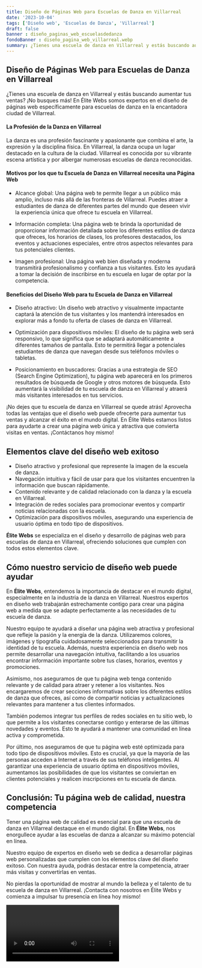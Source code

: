 ```yaml
---
title: Diseño de Páginas Web para Escuelas de Danza en Villarreal
date: '2023-10-04'
tags: ['Diseño web', 'Escuelas de Danza', 'Villarreal']
draft: false
banner : diseño_paginas_web_escuelasdedanza
fondoBanner : diseño_pagina_web_villarreal.webp
summary: ¿Tienes una escuela de danza en Villarreal y estás buscando aumentar tus ventas? ¡No busques más! En Élite Webs somos expertos en el diseño de páginas web específicamente para escuelas de danza en la encantadora ciudad de Villarreal.
---
```


## Diseño de Páginas Web para Escuelas de Danza en Villarreal

¿Tienes una escuela de danza en Villarreal y estás buscando aumentar tus ventas? ¡No busques más! En Élite Webs somos expertos en el diseño de páginas web específicamente para escuelas de danza en la encantadora ciudad de Villarreal.

#### La Profesión de la Danza en Villarreal

La danza es una profesión fascinante y apasionante que combina el arte, la expresión y la disciplina física. En Villarreal, la danza ocupa un lugar destacado en la cultura de la ciudad. Villarreal es conocida por su vibrante escena artística y por albergar numerosas escuelas de danza reconocidas.

#### Motivos por los que tu Escuela de Danza en Villarreal necesita una Página Web

- Alcance global: Una página web te permite llegar a un público más amplio, incluso más allá de las fronteras de Villarreal. Puedes atraer a estudiantes de danza de diferentes partes del mundo que deseen vivir la experiencia única que ofrece tu escuela en Villarreal.

- Información completa: Una página web te brinda la oportunidad de proporcionar información detallada sobre los diferentes estilos de danza que ofreces, los horarios de clases, los profesores destacados, los eventos y actuaciones especiales, entre otros aspectos relevantes para tus potenciales clientes.

- Imagen profesional: Una página web bien diseñada y moderna transmitirá profesionalismo y confianza a tus visitantes. Esto les ayudará a tomar la decisión de inscribirse en tu escuela en lugar de optar por la competencia.

#### Beneficios del Diseño Web para tu Escuela de Danza en Villarreal

- Diseño atractivo: Un diseño web atractivo y visualmente impactante captará la atención de tus visitantes y los mantendrá interesados en explorar más a fondo tu oferta de clases de danza en Villarreal.

- Optimización para dispositivos móviles: El diseño de tu página web será responsivo, lo que significa que se adaptará automáticamente a diferentes tamaños de pantalla. Esto te permitirá llegar a potenciales estudiantes de danza que navegan desde sus teléfonos móviles o tabletas.

- Posicionamiento en buscadores: Gracias a una estrategia de SEO (Search Engine Optimization), tu página web aparecerá en los primeros resultados de búsqueda de Google y otros motores de búsqueda. Esto aumentará la visibilidad de tu escuela de danza en Villarreal y atraerá más visitantes interesados en tus servicios.

¡No dejes que tu escuela de danza en Villarreal se quede atrás! Aprovecha todas las ventajas que el diseño web puede ofrecerte para aumentar tus ventas y alcanzar el éxito en el mundo digital. En Élite Webs estamos listos para ayudarte a crear una página web única y atractiva que convierta visitas en ventas. ¡Contáctanos hoy mismo!

<GifSeo />

<Cta />

## Elementos clave del diseño web exitoso

- Diseño atractivo y profesional que represente la imagen de la escuela de danza.
- Navegación intuitiva y fácil de usar para que los visitantes encuentren la información que buscan rápidamente.
- Contenido relevante y de calidad relacionado con la danza y la escuela en Villarreal.
- Integración de redes sociales para promocionar eventos y compartir noticias relacionadas con la escuela.
- Optimización para dispositivos móviles, asegurando una experiencia de usuario óptima en todo tipo de dispositivos.

**Élite Webs** se especializa en el diseño y desarrollo de páginas web para escuelas de danza en Villarreal, ofreciendo soluciones que cumplen con todos estos elementos clave.

## Cómo nuestro servicio de diseño web puede ayudar

En **Élite Webs**, entendemos la importancia de destacar en el mundo digital, especialmente en la industria de la danza en Villarreal. Nuestros expertos en diseño web trabajarán estrechamente contigo para crear una página web a medida que se adapte perfectamente a las necesidades de tu escuela de danza.

Nuestro equipo te ayudará a diseñar una página web atractiva y profesional que refleje la pasión y la energía de la danza. Utilizaremos colores, imágenes y tipografía cuidadosamente seleccionados para transmitir la identidad de tu escuela. Además, nuestra experiencia en diseño web nos permite desarrollar una navegación intuitiva, facilitando a los usuarios encontrar información importante sobre tus clases, horarios, eventos y promociones.

Asimismo, nos aseguramos de que tu página web tenga contenido relevante y de calidad para atraer y retener a los visitantes. Nos encargaremos de crear secciones informativas sobre los diferentes estilos de danza que ofreces, así como de compartir noticias y actualizaciones relevantes para mantener a tus clientes informados.

También podemos integrar tus perfiles de redes sociales en tu sitio web, lo que permite a los visitantes conectarse contigo y enterarse de las últimas novedades y eventos. Esto te ayudará a mantener una comunidad en línea activa y comprometida.

Por último, nos aseguramos de que tu página web esté optimizada para todo tipo de dispositivos móviles. Esto es crucial, ya que la mayoría de las personas acceden a Internet a través de sus teléfonos inteligentes. Al garantizar una experiencia de usuario óptima en dispositivos móviles, aumentamos las posibilidades de que los visitantes se conviertan en clientes potenciales y realicen inscripciones en tu escuela de danza.

## Conclusión: Tu página web de calidad, nuestra competencia

Tener una página web de calidad es esencial para que una escuela de danza en Villarreal destaque en el mundo digital. En **Élite Webs**, nos enorgullece ayudar a las escuelas de danza a alcanzar su máximo potencial en línea.

Nuestro equipo de expertos en diseño web se dedica a desarrollar páginas web personalizadas que cumplen con los elementos clave del diseño exitoso. Con nuestra ayuda, podrás destacar entre la competencia, atraer más visitas y convertirlas en ventas.

No pierdas la oportunidad de mostrar al mundo la belleza y el talento de tu escuela de danza en Villarreal. ¡Contacta con nosotros en Élite Webs y comienza a impulsar tu presencia en línea hoy mismo!

<Video />

<CtaBot job='Escuelas de Danza' city='Villarreal'/>

<Gmaps query='Villarreal+españa+maps' />